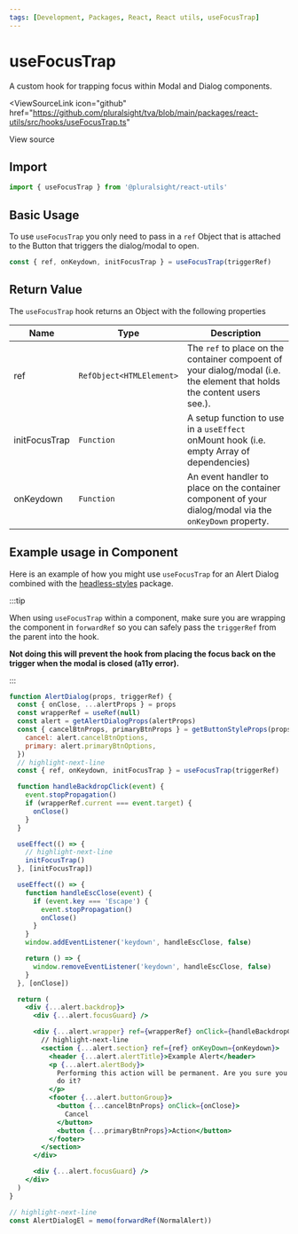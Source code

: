 ```yaml
---
tags: [Development, Packages, React, React utils, useFocusTrap]
---
```



# useFocusTrap

A custom hook for trapping focus within Modal and Dialog components.

<ViewSourceLink
  icon="github"
  href="https://github.com/pluralsight/tva/blob/main/packages/react-utils/src/hooks/useFocusTrap.ts"
>
  View source
</ViewSourceLink>

## Import

```javascript
import { useFocusTrap } from '@pluralsight/react-utils'
```

## Basic Usage

To use `useFocusTrap` you only need to pass in a `ref` Object that is attached to the Button that triggers the dialog/modal to open.

```jsx
const { ref, onKeydown, initFocusTrap } = useFocusTrap(triggerRef)
```

## Return Value

The `useFocusTrap` hook returns an Object with the following properties

| Name          | Type                     | Description                                                                                                             |
| ------------- | ------------------------ | ----------------------------------------------------------------------------------------------------------------------- |
| ref           | `RefObject<HTMLElement>` | The `ref` to place on the container compoent of your dialog/modal (i.e. the element that holds the content users see.). |
| initFocusTrap | `Function`               | A setup function to use in a `useEffect` onMount hook (i.e. empty Array of dependencies)                                |
| onKeydown     | `Function`               | An event handler to place on the container component of your dialog/modal via the `onKeyDown` property.                 |

## Example usage in Component

Here is an example of how you might use `useFocusTrap` for an Alert Dialog combined with the [headless-styles](../headless-styles/intro.mdx) package.

:::tip

When using `useFocusTrap` within a component, make sure you are wrapping the component in `forwardRef` so you can safely pass the `triggerRef` from the parent into the hook.

**Not doing this will prevent the hook from placing the focus back on the trigger when the modal is closed (a11y error).**

:::

```jsx
function AlertDialog(props, triggerRef) {
  const { onClose, ...alertProps } = props
  const wrapperRef = useRef(null)
  const alert = getAlertDialogProps(alertProps)
  const { cancelBtnProps, primaryBtnProps } = getButtonStyleProps(props.kind, {
    cancel: alert.cancelBtnOptions,
    primary: alert.primaryBtnOptions,
  })
  // highlight-next-line
  const { ref, onKeydown, initFocusTrap } = useFocusTrap(triggerRef)

  function handleBackdropClick(event) {
    event.stopPropagation()
    if (wrapperRef.current === event.target) {
      onClose()
    }
  }

  useEffect(() => {
    // highlight-next-line
    initFocusTrap()
  }, [initFocusTrap])

  useEffect(() => {
    function handleEscClose(event) {
      if (event.key === 'Escape') {
        event.stopPropagation()
        onClose()
      }
    }
    window.addEventListener('keydown', handleEscClose, false)

    return () => {
      window.removeEventListener('keydown', handleEscClose, false)
    }
  }, [onClose])

  return (
    <div {...alert.backdrop}>
      <div {...alert.focusGuard} />

      <div {...alert.wrapper} ref={wrapperRef} onClick={handleBackdropClick}>
        // highlight-next-line
        <section {...alert.section} ref={ref} onKeyDown={onKeydown}>
          <header {...alert.alertTitle}>Example Alert</header>
          <p {...alert.alertBody}>
            Performing this action will be permanent. Are you sure you want to
            do it?
          </p>
          <footer {...alert.buttonGroup}>
            <button {...cancelBtnProps} onClick={onClose}>
              Cancel
            </button>
            <button {...primaryBtnProps}>Action</button>
          </footer>
        </section>
      </div>

      <div {...alert.focusGuard} />
    </div>
  )
}

// highlight-next-line
const AlertDialogEl = memo(forwardRef(NormalAlert))
```
